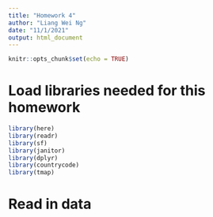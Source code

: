 ```yaml
---
title: "Homework 4"
author: "Liang Wei Ng"
date: "11/1/2021"
output: html_document
---
```


```r
knitr::opts_chunk$set(echo = TRUE)
```

# Load libraries needed for this homework

```r

library(here)
library(readr)
library(sf)
library(janitor)
library(dplyr)
library(countrycode)
library(tmap)

```

# Read in data


